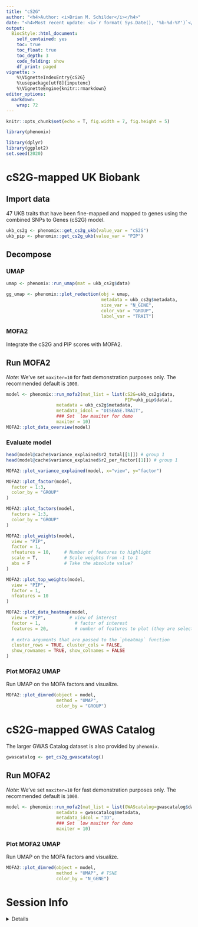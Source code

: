 ```yaml
---
title: "cS2G"
author: "<h4>Author: <i>Brian M. Schilder</i></h4>" 
date: "<h4>Most recent update: <i>`r format( Sys.Date(), '%b-%d-%Y')`</i></h4>"
output:
  BiocStyle::html_document:
    self_contained: yes
    toc: true
    toc_float: true
    toc_depth: 3
    code_folding: show
    df_print: paged
vignette: >
    %\VignetteIndexEntry{cS2G} 
    %\usepackage[utf8]{inputenc}
    %\VignetteEngine{knitr::rmarkdown} 
editor_options: 
  markdown: 
    wrap: 72
---
```


```r
knitr::opts_chunk$set(echo = T, fig.width = 7, fig.height = 5)
```

```r
library(phenomix)

library(dplyr)
library(ggplot2)
set.seed(2020)
```

# cS2G-mapped UK Biobank

## Import data

47 UKB traits that have been fine-mapped and mapped to genes using the
combined SNPs to Genes (cS2G) model.

```r
ukb_cs2g <- phenomix::get_cs2g_ukb(value_var = "cS2G")
ukb_pip <- phenomix::get_cs2g_ukb(value_var = "PIP")
```

## Decompose

### UMAP

```r
umap <- phenomix::run_umap(mat = ukb_cs2g$data)

gg_umap <- phenomix::plot_reduction(obj = umap, 
                                    metadata = ukb_cs2g$metadata, 
                                    size_var = "N_GENE", 
                                    color_var = "GROUP",
                                    label_var = "TRAIT") 
```


### MOFA2

Integrate the cS2G and PIP scores with MOFA2.

## Run MOFA2

*Note*: We've set `maxiter=10` for fast demonstration purposes only. The recommended default is `1000`.

```r
model <- phenomix::run_mofa2(mat_list = list(cS2G=ukb_cs2g$data, 
                                             PIP=ukb_pip$data), 
                   metadata = ukb_cs2g$metadata,
                   metadata_idcol = "DISEASE.TRAIT", 
                   ### Set  low maxiter for demo 
                   maxiter = 10)
MOFA2::plot_data_overview(model)
```

### Evaluate model 

```r
head(model@cache$variance_explained$r2_total[[1]]) # group 1
head(model@cache$variance_explained$r2_per_factor[[1]]) # group 1

MOFA2::plot_variance_explained(model, x="view", y="factor")

MOFA2::plot_factor(model, 
  factor = 1:3,
  color_by = "GROUP"
)

MOFA2::plot_factors(model, 
  factors = 1:3,
  color_by = "GROUP"
)

MOFA2::plot_weights(model,
  view = "PIP",
  factor = 1,
  nfeatures = 10,     # Number of features to highlight
  scale = T,          # Scale weights from -1 to 1
  abs = F             # Take the absolute value?
)

MOFA2::plot_top_weights(model,
  view = "PIP",
  factor = 1,
  nfeatures = 10
)

MOFA2::plot_data_heatmap(model,
  view = "PIP",         # view of interest
  factor = 1,             # factor of interest
  features = 20,          # number of features to plot (they are selected by weight)
  
  # extra arguments that are passed to the `pheatmap` function
  cluster_rows = TRUE, cluster_cols = FALSE,
  show_rownames = TRUE, show_colnames = FALSE
)
```

### Plot MOFA2 UMAP

Run UMAP on the MOFA factors and visualize.

```r
MOFA2::plot_dimred(object = model,
                   method = "UMAP", 
                   color_by = "GROUP")
```


# cS2G-mapped GWAS Catalog

The larger GWAS Catalog dataset is also provided by `phenomix`. 

```r
gwascatalog <- get_cs2g_gwascatalog()
```

## Run MOFA2

*Note*: We've set `maxiter=10` for fast demonstration purposes only. The recommended default is `1000`.

```r
model <- phenomix::run_mofa2(mat_list = list(GWAScatalog=gwascatalog$data), 
                   metadata = gwascatalog$metadata,
                   metadata_idcol = "ID", 
                   ### Set  low maxiter for demo
                   maxiter = 10) 
```

### Plot MOFA2 UMAP

Run UMAP on the MOFA factors and visualize.

```r
MOFA2::plot_dimred(object = model,
                   method = "UMAP", # TSNE 
                   color_by = "N_GENE")
```

# Session Info 

<details> 

```r
utils::sessionInfo()
```

</details>  

